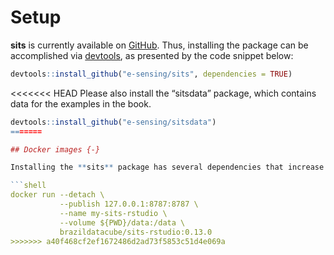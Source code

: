 # Setup {-}

**sits** is currently available on [GitHub](https://github.com/e-sensing/sits). Thus, installing the package can be accomplished via [devtools](https://cran.r-project.org/web/packages/devtools/index.html), as presented by the code snippet below:

```r
devtools::install_github("e-sensing/sits", dependencies = TRUE)
```
<<<<<<< HEAD
Please also install the "sitsdata" package, which contains data for the examples in the book.
```r
devtools::install_github("e-sensing/sitsdata")
=======

## Docker images {-}

Installing the **sits** package has several dependencies that increase its installation and build time. To speed up the use of **sits** and the required dependencies in the R environment, the [Brazil Data Cube](https://github.com/brazil-data-cube) (BDC) project maintains [Docker images](https://hub.docker.com/r/brazildatacube/sits-rstudio) of the RStudio Server already configured with **sits**. The command below shows how this image can be used in Docker.

```shell
docker run --detach \
           --publish 127.0.0.1:8787:8787 \
           --name my-sits-rstudio \
           --volume ${PWD}/data:/data \
           brazildatacube/sits-rstudio:0.13.0
>>>>>>> a40f468cf2ef1672486d2ad73f5853c51d4e069a
```

